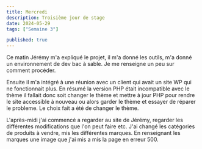 ```yaml
---
title: Mercredi
description: Troisième jour de stage
date: 2024-05-29
tags: ["Semaine 3"]

published: true
---
```



Ce matin Jérémy m'a expliqué le projet, il m'a donné les outils, m'a donné un environnement de dev bac à sable.
Je me renseigne un peu sur comment procéder.

Ensuite il m'a intégré à une réunion avec un client qui avait un site WP qui ne fonctionnait plus. En résumé la version PHP était incompatible avec le thème
il fallait donc soit changer le thème et mettre à jour PHP pour rendre le site accessible à nouveau ou alors garder le thème et essayer de réparer le probleme.
Le choix fait a été de changer le thème.

L'après-midi j'ai commencé a regarder au site de Jérémy, regarder les différentes modifications que l'on peut faire etc. J'ai changé les catégories de
produits à vendre, mis les différentes marques. En renseignant les marques une image que j'ai mis a mis la page en erreur 500.